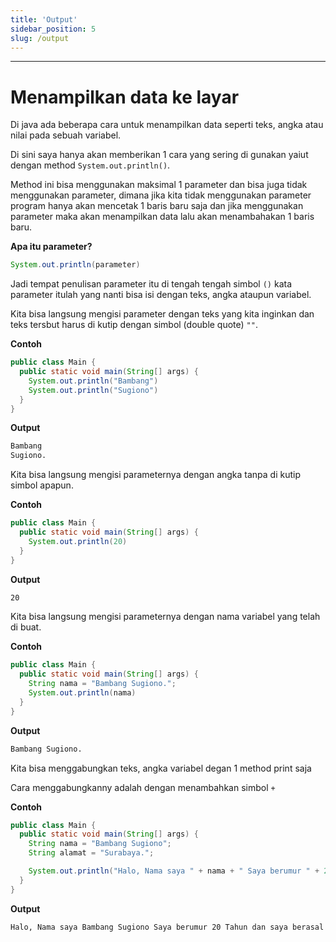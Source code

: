 ```yaml
---
title: 'Output'
sidebar_position: 5
slug: /output
---
```


<hr />

# Menampilkan data ke layar

Di java ada beberapa cara untuk menampilkan data seperti teks, angka atau nilai pada sebuah variabel.

Di sini saya hanya akan memberikan 1 cara yang sering di gunakan yaiut dengan method `System.out.println()`.

Method ini bisa menggunakan maksimal 1 parameter dan bisa juga tidak menggunakan parameter, dimana jika kita tidak menggunakan parameter program hanya akan mencetak 1 baris baru saja dan jika menggunakan parameter maka akan menampilkan data lalu akan menambahakan 1 baris baru.

**Apa itu parameter?**

```java
System.out.println(parameter)
```

Jadi tempat penulisan parameter itu di tengah tengah simbol `()` kata parameter itulah yang nanti bisa isi dengan teks, angka ataupun variabel.

<Tabs>
<TabItem value="Cetak Teks" default>

Kita bisa langsung mengisi parameter dengan teks yang kita inginkan dan teks tersbut harus di kutip dengan simbol (double quote) `""`.

**Contoh**

```java
public class Main {
  public static void main(String[] args) {
    System.out.println("Bambang")
    System.out.println("Sugiono")
  }
}
```

**Output**

```bash
Bambang
Sugiono.
```

</TabItem>
<TabItem value="Cetak Angka">

Kita bisa langsung mengisi parameternya dengan angka tanpa di kutip simbol apapun.

**Contoh**

```java
public class Main {
  public static void main(String[] args) {
    System.out.println(20)
  }
}
```

**Output**

```bash
20
```

</TabItem>
<TabItem value="VARIABEL">

Kita bisa langsung mengisi parameternya dengan nama variabel yang telah di buat.

**Contoh**

```java
public class Main {
  public static void main(String[] args) {
    String nama = "Bambang Sugiono.";
    System.out.println(nama)
  }
}
```

**Output**

```bash
Bambang Sugiono.
```

</TabItem>
<TabItem value="GABUNGAN">

Kita bisa menggabungkan teks, angka variabel degan 1 method print saja

Cara menggabungkanny adalah dengan menambahkan simbol `+`

**Contoh**

```java
public class Main {
  public static void main(String[] args) {
    String nama = "Bambang Sugiono";
    String alamat = "Surabaya.";

    System.out.println("Halo, Nama saya " + nama + " Saya berumur " + 20 + " Tahun " + "dan saya berasal dari " + alamat);
  }
}
```

**Output**

```bash
Halo, Nama saya Bambang Sugiono Saya berumur 20 Tahun dan saya berasal dari Surabaya.
```

</TabItem>
</Tabs>

